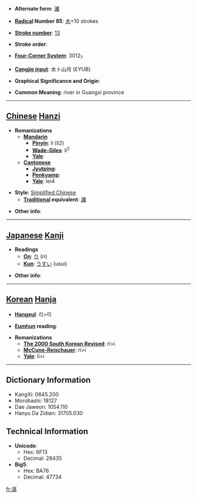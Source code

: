 * '''Alternate form''': [[灕]]

* '''[[Wiktionary:Chinese radical index| Radical]] Number 85''': [[Wiktionary:Chinese radical index 水|水]]+10 strokes

* '''[[Wiktionary:Chinese total strokes index|Stroke number]]''': [[Wiktionary:Chinese total strokes index 13|13]]

* '''Stroke order''': 

* '''[[Wiktionary:Chinese four corner index|Four-Corner System]]''': 3012<sub>7</sub>

* '''[[Wiktionary:Chinese Cangjie index|Cangjie input]]''': 水卜山月 (EYUB)

* '''Graphical Significance and Origin''': 

* '''Common Meaning''': river in Guangxi province

----

== [[Chinese]] [[Hanzi]] ==

* '''Romanizations'''
** '''[[Mandarin]]'''
*** '''[[Pinyin]]''': lí (li2)
*** '''[[Wade-Giles]]''': li<sup>2</sup>
*** '''[[Yale]]''': 
** '''[[Cantonese]]'''
*** '''[[Jyutping]]''':
*** '''[[Penkyamp]]''': 
*** '''[[Yale]]''': lei4

* '''Style''': [[Simplified Chinese]] 
** '''[[Traditional Chinese|Traditional]] equivalent''': [[灕]]

* '''Other info''': 

----

== [[Japanese]] [[Kanji]] ==

* '''Readings'''
** '''[[On]]''': [[り]] (ri)
** '''[[Kun]]''': [[うすい]] (usui)

* '''Other info''':  

----

== [[Korean]] [[Hanja]] ==

* '''[[Hangeul]]''': 리>이

* '''[[Eumhun]] reading''': 

* '''Romanizations'''
** '''[[The 2000 South Korean Revised Romanization|The 2000 South Korean Revised]]''': ri>i
** '''[[McCune-Reischauer]]''': ri>i
** '''[[Yale]]''': li>i

----

== Dictionary Information ==

* KangXi: 0645.200
* Morobashi: 18127
* Dae Jaweon: 1054.110
* Hanyu Da Zidian: 31705.030

== Technical Information ==

* '''Unicode''':
** Hex: 6F13
** Decimal: 28435
* '''Big5''':
** Hex: BA76
** Decimal: 47734

[[fr:漓]]